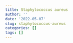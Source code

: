 ```yaml
---
title: Staphylococcus aureus
author: ''
date: '2022-05-07'
slug: staphylococcus-aureus
categories: []
tags: []
---
```

